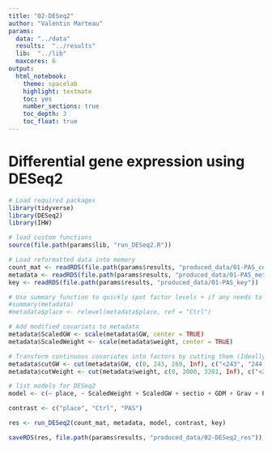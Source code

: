 ```yaml
---
title: "02-DESeq2"
author: "Valentin Marteau"
params:
  data: "../data"
  results:  "../results"
  lib:  "../lib"
  maxcores: 6
output:
  html_notebook:
    theme: spacelab
    highlight: textmate
    toc: yes
    number_sections: true
    toc_depth: 3
    toc_float: true
---
```

# Differential gene expression using DESeq2
```r
# Load required packages
library(tidyverse)
library(DESeq2)
library(IHW)

# load custom functions
source(file.path(params$lib, "run_DESeq2.R"))
```

```r
# Load reformatted data into memory
count_mat <- readRDS(file.path(params$results, "produced_data/01-PAS_count_mat"))
metadata <- readRDS(file.path(params$results, "produced_data/01-PAS_metadata"))
key <- readRDS(file.path(params$results, "produced_data/01-PAS_key"))
```

```r
# Use summary function to quickly spot factor levels + if any needs to be releveled (e.g. if "Ctrl" is not the reference/first level)
#summary(metadata)
#metadata$place <- relevel(metadata$place, ref = "Ctrl")

# Add modified covariats to metadata
metadata$ScaledGW <- scale(metadata$GW, center = TRUE)
metadata$ScaledWeight <- scale(metadata$weight, center = TRUE)

# Transform continuous covariates into factors by cutting them (Ideally factor levels should make sense biologically!")
metadata$cutGW <- cut(metadata$GW, c(0, 243, 269, Inf), c("<243", "244-269", ">269"), include.lowest = TRUE)
metadata$cutWeight <- cut(metadata$weight, c(0, 2000, 3201, Inf), c("<2000", "2001-3201", ">3201"), include.lowest = TRUE)
```

```r
# list models for DESeq2
model <- c(~ place, ~ ScaledWeight + ScaledGW + sectio + GDM + Grav + Para + place)

contrast <- c("place", "Ctrl", "PAS")

res <- run_DESeq2(count_mat, metadata, model, contrast, key)

saveRDS(res, file.path(params$results, "produced_data/02-DESeq2_res"))
```